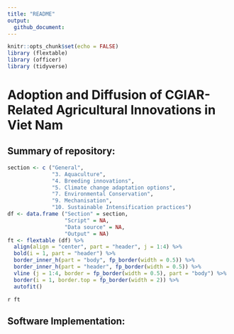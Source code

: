 ```yaml
---
title: "README"
output: 
  github_document:
---
```


```r
knitr::opts_chunk$set(echo = FALSE)
library (flextable)
library (officer)
library (tidyverse)
```

# Adoption and Diffusion of CGIAR-Related Agricultural Innovations in Viet Nam

## Summary of repository: 

```r
section <- c ("General", 
              "3. Aquaculture",
              "4. Breeding innovations",
              "5. Climate change adaptation options",
              "7. Environmental Conservation",
              "9. Mechanisation",
              "10. Sustainable Intensification practices")
df <- data.frame ("Section" = section, 
                  "Script" = NA, 
                  "Data source" = NA, 
                  "Output" = NA)
ft <- flextable (df) %>%
  align(align = "center", part = "header", j = 1:4) %>%
  bold(i = 1, part = "header") %>%
  border_inner_h(part = "body", fp_border(width = 0.5)) %>%
  border_inner_h(part = "header", fp_border(width = 0.5)) %>%
  vline (j = 1:4, border = fp_border(width = 0.5), part = "body") %>%
  border(i = 1, border.top = fp_border(width = 2)) %>%
  autofit()

```

`r ft`



## Software Implementation:

